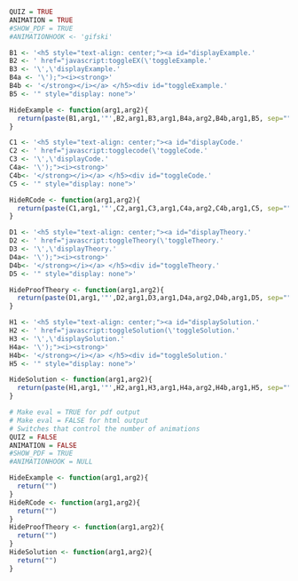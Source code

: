 
```r
QUIZ = TRUE
ANIMATION = TRUE
#SHOW_PDF = TRUE
#ANIMATIONHOOK <- 'gifski'

```

```r
B1 <- '<h5 style="text-align: center;"><a id="displayExample.'
B2 <- ' href="javascript:toggleEX(\'toggleExample.'
B3 <- '\',\'displayExample.'
B4a <- '\');"><i><strong>'
B4b <- '</strong></i></a> </h5><div id="toggleExample.'
B5 <- '" style="display: none">'

HideExample <- function(arg1,arg2){
  return(paste(B1,arg1,'"',B2,arg1,B3,arg1,B4a,arg2,B4b,arg1,B5, sep=""))
} 

C1 <- '<h5 style="text-align: center;"><a id="displayCode.'
C2 <- ' href="javascript:togglecode(\'toggleCode.'
C3 <- '\',\'displayCode.'
C4a<- '\');"><i><strong>'
C4b<- '</strong></i></a> </h5><div id="toggleCode.'
C5 <- '" style="display: none">'

HideRCode <- function(arg1,arg2){
  return(paste(C1,arg1,'"',C2,arg1,C3,arg1,C4a,arg2,C4b,arg1,C5, sep=""))
}

D1 <- '<h5 style="text-align: center;"><a id="displayTheory.'
D2 <- ' href="javascript:toggleTheory(\'toggleTheory.'
D3 <- '\',\'displayTheory.'
D4a<- '\');"><i><strong>'
D4b<- '</strong></i></a> </h5><div id="toggleTheory.'
D5 <- '" style="display: none">'

HideProofTheory <- function(arg1,arg2){
  return(paste(D1,arg1,'"',D2,arg1,D3,arg1,D4a,arg2,D4b,arg1,D5, sep=""))
}

H1 <- '<h5 style="text-align: center;"><a id="displaySolution.'
H2 <- ' href="javascript:toggleSolution(\'toggleSolution.'
H3 <- '\',\'displaySolution.'
H4a<- '\');"><i><strong>'
H4b<- '</strong></i></a> </h5><div id="toggleSolution.'
H5 <- '" style="display: none">'

HideSolution <- function(arg1,arg2){
  return(paste(H1,arg1,'"',H2,arg1,H3,arg1,H4a,arg2,H4b,arg1,H5, sep=""))
}

```

```r
# Make eval = TRUE for pdf output
# Make eval = FALSE for html output
# Switches that control the number of animations 
QUIZ = FALSE
ANIMATION = FALSE 
#SHOW_PDF = TRUE
#ANIMATIONHOOK = NULL

HideExample <- function(arg1,arg2){
  return("")
}
HideRCode <- function(arg1,arg2){
  return("")
}
HideProofTheory <- function(arg1,arg2){
  return("")
}
HideSolution <- function(arg1,arg2){
  return("")
}

```

